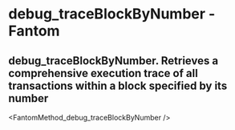 # debug_traceBlockByNumber - Fantom

## debug_traceBlockByNumber. Retrieves a comprehensive execution trace of all transactions within a block specified by its number


<FantomMethod_debug_traceBlockByNumber />
